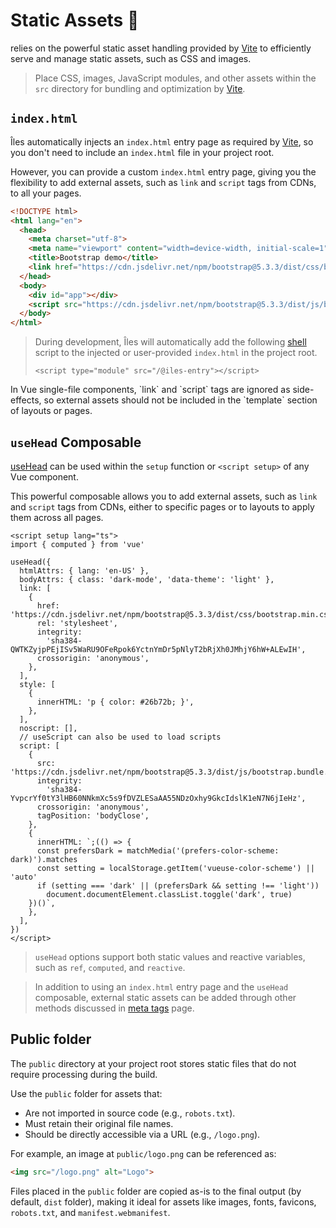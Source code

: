 [@unhead/vue]: https://unhead.unjs.io/setup/vue/installation
[app]: /guide/development#app-2
[meta tags]: /guide/meta-tags
[useHead]: https://unhead.unjs.io/usage/composables/use-head
[useSeoMeta]: https://unhead.unjs.io/usage/composables/use-seo-meta
[Head]: https://unhead.unjs.io/setup/vue/components
[site]: /guide/development#site
[frontmatter]: /guide/development#pages
[vite static assets]: https://vite.dev/guide/assets.html
[vite public directory]: https://vite.dev/guide/assets.html#the-public-directory
[vite index html]: https://vite.dev/guide/#index-html-and-project-root

# Static Assets 🍃

<Iles/> relies on the powerful static asset handling provided by [Vite][vite static assets] to efficiently serve and manage static assets, such as CSS and images.

> Place CSS, images, JavaScript modules, and other assets within the `src` directory for bundling and optimization by [Vite][vite public directory].

## `index.html`

Îles automatically injects an `index.html` entry page as required by [Vite][vite index html], so you don't need to include an `index.html` file in your project root.

However, you can provide a custom `index.html` entry page, giving you the flexibility to add external assets, such as `link` and `script` tags from CDNs, to all your pages.

```html
<!DOCTYPE html>
<html lang="en">
  <head>
    <meta charset="utf-8">
    <meta name="viewport" content="width=device-width, initial-scale=1">
    <title>Bootstrap demo</title>
    <link href="https://cdn.jsdelivr.net/npm/bootstrap@5.3.3/dist/css/bootstrap.min.css" rel="stylesheet" integrity="sha384-QWTKZyjpPEjISv5WaRU9OFeRpok6YctnYmDr5pNlyT2bRjXh0JMhjY6hW+ALEwIH" crossorigin="anonymous">
  </head>
  <body>
    <div id="app"></div>
    <script src="https://cdn.jsdelivr.net/npm/bootstrap@5.3.3/dist/js/bootstrap.bundle.min.js" integrity="sha384-YvpcrYf0tY3lHB60NNkmXc5s9fDVZLESaAA55NDzOxhy9GkcIdslK1eN7N6jIeHz" crossorigin="anonymous"></script>
  </body>
</html>
```

> During development, Îles will automatically add the following [shell][app] script to the injected or user-provided `index.html` in the project root.
>
> `<script type="module" src="/@iles-entry"></script>`

<Tip warn>
In Vue single-file components, `link` and `script` tags are ignored as side-effects, so external assets should not be included in the `template` section of layouts or pages.
</Tip>

## `useHead` Composable

[useHead] can be used within the `setup` function or `<script setup>` of any Vue component.

This powerful composable allows you to add external assets, such as `link` and `script` tags from CDNs, either to specific pages or to layouts to apply them across all pages.

<AutoImported/>

```vue
<script setup lang="ts">
import { computed } from 'vue'
  
useHead({
  htmlAttrs: { lang: 'en-US' },
  bodyAttrs: { class: 'dark-mode', 'data-theme': 'light' },
  link: [
    {
      href: 'https://cdn.jsdelivr.net/npm/bootstrap@5.3.3/dist/css/bootstrap.min.css',
      rel: 'stylesheet',
      integrity:
        'sha384-QWTKZyjpPEjISv5WaRU9OFeRpok6YctnYmDr5pNlyT2bRjXh0JMhjY6hW+ALEwIH',
      crossorigin: 'anonymous',
    },
  ],
  style: [
    {
      innerHTML: 'p { color: #26b72b; }',
    },
  ],
  noscript: [],
  // useScript can also be used to load scripts
  script: [
    {
      src: 'https://cdn.jsdelivr.net/npm/bootstrap@5.3.3/dist/js/bootstrap.bundle.min.js',
      integrity:
        'sha384-YvpcrYf0tY3lHB60NNkmXc5s9fDVZLESaAA55NDzOxhy9GkcIdslK1eN7N6jIeHz',
      crossorigin: 'anonymous',
      tagPosition: 'bodyClose',
    },
    {
      innerHTML: `;(() => {
      const prefersDark = matchMedia('(prefers-color-scheme: dark)').matches
      const setting = localStorage.getItem('vueuse-color-scheme') || 'auto'
      if (setting === 'dark' || (prefersDark && setting !== 'light'))
        document.documentElement.classList.toggle('dark', true)
    })()`,
    },
  ],
})
</script>
```

> `useHead` options support both static values and reactive variables, such as `ref`, `computed`, and `reactive`.

> In addition to using an `index.html` entry page and the `useHead` composable, external static assets can be added through other methods discussed in [meta tags] page.

## Public folder

The `public` directory at your project root stores static files that do not require processing during the build. 

Use the `public` folder for assets that:
- Are not imported in source code (e.g., `robots.txt`).
- Must retain their original file names.
- Should be directly accessible via a URL (e.g., `/logo.png`).

For example, an image at `public/logo.png` can be referenced as:

```html
<img src="/logo.png" alt="Logo">
```

Files placed in the `public` folder are copied as-is to the final output (by default, `dist` folder), making it ideal for assets like images, fonts, favicons, `robots.txt`, and `manifest.webmanifest`.